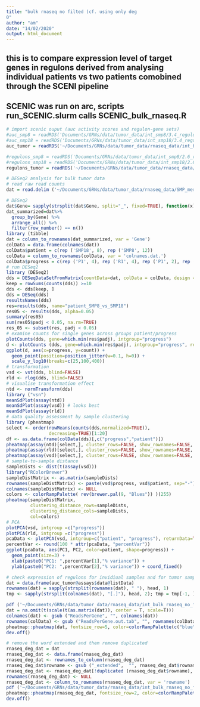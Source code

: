 ```yaml
---
title: "bulk rnaseq no filted (cf. using only deg
0"
author: "am"
date: "14/02/2020"
output: html_document
---
```

## this is to compare expression level of target genes in regulons derived from analysing individual patients vs two patients comobined through the SCENI pipeline

## SCENIC was run on arc, scripts run_SCENIC.slurm calls SCENIC_bulk_rnaseq.R

```r
# import scenic ouput (auc activity scores and regulon-gene sets)
#auc_smp8 = readRDS('Documents/GRNs/data/tumor_data/int_smp8/3.4_regulonAUC.Rds')
#auc_smp18 = readRDS('Documents/GRNs/data/tumor_data/int_smp18/3.4_regulonAUC.Rds')
auc_tumor = readRDS('~/Documents/GRNs/data/tumor_data/rnaseq_data/int_bulk_rnaseq_no_filter/3.4_regulonAUC.Rds')

#regulons_smp8 = readRDS('Documents/GRNs/data/tumor_data/int_smp8/2.6_regulons_asGeneSet.Rds')
#regulons_smp18 = readRDS('Documents/GRNs/data/tumor_data/int_smp18/2.6_regulons_asGeneSet.Rds')
regulons_tumor = readRDS('~/Documents/GRNs/data/tumor_data/rnaseq_data/int_bulk_rnaseq_no_filter//2.6_regulons_asGeneSet.Rds')
```

```r
# DESeq2 analysis for bulk tumor data
# read raw read counts
dat = read.delim ('~/Documents/GRNs/data/tumor_data/rnaseq_data/SMP_merged.ensg_name_protein.gencodev32', stringsAsFactors = FALSE)

# DESeq2
dat$Gene= sapply(strsplit(dat$Gene, split="_", fixed=TRUE), function(x) x[1])
dat_summarized=dat%>%
  group_by(Gene) %>%
  arrange_all() %>%
  filter(row_number() == n())
library (tibble)
dat = column_to_rownames(dat_summarized, var = 'Gene')
colData = data.frame(colnames(dat))
colData$patient = c(rep ('SMP18', 8), rep ('SMP8', 12))
colData = column_to_rownames(colData, var = 'colnames.dat.')
colData$progress = c(rep ('P1', 4), rep ('R1', 4), rep ('P1', 2), rep ('R1', 4), rep ('R2', 6))
# run DESeq2
library (DESeq2)
dds = DESeqDataSetFromMatrix(countData=dat, colData = colData, design = ~progress+patient)
keep = rowSums(counts(dds)) >=10
dds <- dds[keep, ]
dds = DESeq(dds)
resultsNames(dds)
res=results(dds, name="patient_SMP8_vs_SMP18")
res05 <- results(dds, alpha=0.05)
summary(res05)
sum(res05$padj < 0.05, na.rm=TRUE)
res_05 <- subset(res, padj < 0.05)
# examine counts for single genes across groups patient/progress
plotCounts(dds, gene=which.min(res$padj), intgroup="progress")
d <- plotCounts (dds, gene=which.min(res$padj), intgroup="progress", returnData = TRUE)
ggplot(d, aes(x=progress, y=count)) +
  geom_point(position=position_jitter(w=0.1, h=0)) +
  scale_y_log10(breaks=c(25,100,400))
# transformation
vsd <- vst(dds, blind=FALSE)
rld <- rlog(dds, blind=FALSE)
# visualise transformation effect
ntd <- normTransform(dds)
library ("vsn")
meanSdPlot(assay(ntd))
meanSdPlot(assay(vsd)) # looks best
meanSdPlot(assay(rld))
# data quality assessment by sample clustering 
library (pheatmap)
select <- order(rowMeans(counts(dds,normalized=TRUE)),
                decreasing=TRUE)[1:20]
df <- as.data.frame(colData(dds)[,c("progress","patient")])
pheatmap(assay(ntd)[select,], cluster_rows=FALSE, show_rownames=FALSE, cluster_cols=FALSE, annotation_col=df)
pheatmap(assay(rld)[select,], cluster_rows=FALSE, show_rownames=FALSE, cluster_cols=FALSE, annotation_col=df)
pheatmap(assay(vsd)[select,], cluster_rows=FALSE, show_rownames=FALSE, cluster_cols=FALSE, annotation_col=df)
# sample-to-sample distance
sampleDists <- dist(t(assay(vsd)))
library("RColorBrewer")
sampleDistMatrix <- as.matrix(sampleDists)
rownames(sampleDistMatrix) <- paste(vsd$progress, vsd$patient, sep="-")
colnames(sampleDistMatrix) <- NULL
colors <- colorRampPalette( rev(brewer.pal(9, "Blues")) )(255)
pheatmap(sampleDistMatrix,
         clustering_distance_rows=sampleDists,
         clustering_distance_cols=sampleDists,
         col=colors)
# PCA
plotPCA(vsd, intgroup =c("progress"))
plotPCA(rld, intgroup =c("progress"))
pcaData <- plotPCA(vsd, intgroup=c("patient", "progress"), returnData=TRUE)
percentVar <- round(100 * attr(pcaData, "percentVar"))
ggplot(pcaData, aes(PC1, PC2, color=patient, shape=progress)) +
  geom_point(size=3) +
  xlab(paste0("PC1: ",percentVar[1],"% variance")) +
  ylab(paste0("PC2: ",percentVar[2],"% variance")) + coord_fixed()

```

```r
# check expression of regulons for invidiual samples and for tumor samples in one run
dat = data.frame(auc_tumor@assays$data@listData)
rownames(dat) = sapply(strsplit(rownames(dat), " "), head, 1)
tmp <- sapply(strsplit(colnames(dat), "[.]"), head, 2); tmp = tmp[-1, ]; colnames(dat) = tmp

pdf ('~/Documents/GRNs/data/tumor_data/rnaseq_data/int_bulk_rnaseq_no_filter/Step3_RegulonActivity_heatmap_regulonAUC.pdf', height = 9, width = 5)
dat = na.omit(t(scale(t(as.matrix(dat)), center = T, scale=T)))
colnames(dat) <- gsub ("ReadsPerGene", "", colnames(dat))
rownames(colData) <- gsub ("ReadsPerGene.out.tab", "", rownames(colData))
pheatmap::pheatmap(dat, fontsize_row=5, color=colorRampPalette(c("blue","white","red"))(100), breaks=seq(-3, 3, length.out = 100),treeheight_row=10, treeheight_col=10, border_color=NA, annotation = colData, clustering_method = "ward.D2", fontsize_col = 6)
dev.off()
```

```r
# remove the word extended and them remove duplicated 
rnaseq_deg_dat = dat
rnaseq_deg_dat <- data.frame(rnaseq_deg_dat) 
rnaseq_deg_dat <- rownames_to_column(rnaseq_deg_dat) 
rnaseq_deg_dat$rowname <- gsub ("_extended",  "", rnaseq_deg_dat$rowname)
rnaseq_deg_dat <- rnaseq_deg_dat[!duplicated (rnaseq_deg_dat$rowname), ]
rownames(rnaseq_deg_dat) <- NULL
rnaseq_deg_dat <- column_to_rownames(rnaseq_deg_dat, var = 'rowname')
pdf ('~/Documents/GRNs/data/tumor_data/rnaseq_data/int_bulk_rnaseq_no_filter//Step3_RegulonActivity_heatmap_regulonAUC_mod_labels.pdf', height = 15, width = 5)
pheatmap::pheatmap(rnaseq_deg_dat, fontsize_row=2, color=colorRampPalette(c("blue","white","red"))(100), breaks=seq(-3, 3, length.out = 100),treeheight_row=10, treeheight_col=10, border_color=NA, annotation = colData, clustering_method = "ward.D2", fontsize_col = 6)
dev.off()
```

